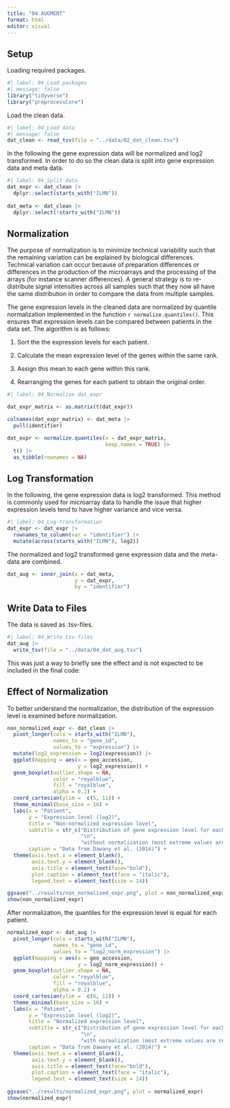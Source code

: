 ```yaml
---
title: "04 AUGMENT"
format: html
editor: visual
---
```


## Setup

Loading required packages.

```r
#| label: 04_Load packages
#| message: false
library("tidyverse")
library("preprocessCore")
```

Load the clean data.

```r
#| label: 04_Load data
#| message: false
dat_clean <- read_tsv(file = "../data/02_dat_clean.tsv")
```

In the following the gene expression data will be normalized and log2 transformed. In order to do so the clean data is split into gene expression data and meta data.

```r
#| label: 04_Split data
dat_expr <- dat_clean |> 
  dplyr::select(starts_with("ILMN")) 
  
dat_meta <- dat_clean |> 
  dplyr::select(!starts_with("ILMN"))

```

## Normalization

The purpose of normalization is to minimize technical variability such that the remaining variation can be explained by biological differences. Technical variation can occur because of preparation differences or differences in the production of the microarrays and the processing of the arrays (for instance scanner differences). A general strategy is to re-distribute signal intensities across all samples such that they now all have the same distribution in order to compare the data from multiple samples.

The gene expression levels in the cleaned data are normalized by quantile normalization implemented in the function `r normalize.quantiles()`. This ensures that expression levels can be compared between patients in the data set. The algorithm is as follows:

1.  Sort the the expression levels for each patient.

2.  Calculate the mean expression level of the genes within the same rank.

3.  Assign this mean to each gene within this rank.

4.  Rearranging the genes for each patient to obtain the original order.

```r
#| label: 04_Normalise dat_expr

dat_expr_matrix <- as.matrix(t(dat_expr))

colnames(dat_expr_matrix) <- dat_meta |> 
  pull(identifier) 

dat_expr <- normalize.quantiles(x = dat_expr_matrix,
                                keep.names = TRUE) |>
  t() |> 
  as_tibble(rownames = NA)

```

## Log Transformation

In the following, the gene expression data is log2 transformed. This method is commonly used for microarray data to handle the issue that higher expression levels tend to have higher variance and vice versa.

```r
#| label: 04_Log-transformation
dat_expr <- dat_expr |> 
  rownames_to_column(var = "identifier") |> 
  mutate(across(starts_with("ILMN"), log2))
```

The normalized and log2 transformed gene expression data and the meta-data are combined.

```r
dat_aug <- inner_join(x = dat_meta,
                      y = dat_expr,
                      by = "identifier")
```

## Write Data to Files

The data is saved as .tsv-files.

```r
#| label: 04_Write tsv-files
dat_aug |> 
  write_tsv(file = "../data/04_dat_aug.tsv")
```

This was just a way to briefly see the effect and is not expected to be included in the final code:

## Effect of Normalization

To better understand the normalization, the distribution of the expression level is examined before normalization.

```r
non_normalized_expr <- dat_clean |> 
  pivot_longer(cols = starts_with("ILMN"),
               names_to = "gene_id",
               values_to = "expression") |> 
  mutate(log2_expression = log2(expression)) |> 
  ggplot(mapping = aes(x = geo_accession,
                       y = log2_expression)) +
  geom_boxplot(outlier.shape = NA,
               color = "royalblue",
               fill = "royalblue",
               alpha = 0.2) +
  coord_cartesian(ylim =  c(5, 11)) +
  theme_minimal(base_size = 16) + 
  labs(x = "Patient",
       y = "Expression level (log2)",
       title = "Non-normalized expression level",
       subtitle = str_c("Distribution of gene expression level for each patient",
                        "\n",
                        "without normalization (most extreme values are removed)"),
       caption = "Data from Dawany et al. (2014)") +
  theme(axis.text.x = element_blank(),
        axis.text.y = element_blank(),
        axis.title = element_text(face="bold"),
        plot.caption = element_text(face = "italic"),
        legend.text = element_text(size = 14))

ggsave("../results/non_normalized_expr.png", plot = non_normalized_expr)
show(non_normalized_expr)
```

After normalization, the quantiles for the expression level is equal for each patient.

```r
normalized_expr <- dat_aug |> 
  pivot_longer(cols = starts_with("ILMN"),
               names_to = "gene_id",
               values_to = "log2_norm_expression") |> 
  ggplot(mapping = aes(x = geo_accession,
                       y = log2_norm_expression)) +
  geom_boxplot(outlier.shape = NA,
               color = "royalblue",
               fill = "royalblue",
               alpha = 0.2) +
  coord_cartesian(ylim =  c(6, 11)) +
  theme_minimal(base_size = 16) + 
  labs(x = "Patient",
       y = "Expression level (log2)",
       title = "Normalized expression level",
       subtitle = str_c("Distribution of gene expression level for each patient",
                        "\n",
                        "with normalization (most extreme values are removed)"),
       caption = "Data from Dawany et al. (2014)") +
  theme(axis.text.x = element_blank(),
        axis.text.y = element_blank(),
        axis.title = element_text(face="bold"),
        plot.caption = element_text(face = "italic"),
        legend.text = element_text(size = 14))
 
ggsave("../results/normalized_expr.png", plot = normalized_expr)
show(normalized_expr)
```
